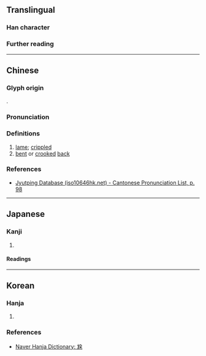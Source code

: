{{character info}}
==Translingual==

===Han character===
{{Han char|rn=43|rad=尢|as=06|sn=9|four=|canj=KUNSD|ids=⿺尢朶}}

===Further reading===
{{Han ref|kx=0298.230|dkj=07572|dj=0593.290|hdz=10554.110|uh=5C2E}}

----

==Chinese==
{{zh-forms}}

===Glyph origin===
{{Han etym}}
{{Han compound|尢|朶|c1=s|c2=p|ls=psc|t1=lame}}.

===Pronunciation===
{{zh-pron
|m=duò
|c=do3
|mc=y
|oc=y
|cat=a,n
}}

===Definitions===
{{head|zh|Han character}}

# [[lame]]; [[crippled]]
# [[bent]] or [[crooked]] [[back]]

===References===
* [http://www.iso10646hk.net/jp/document/download.jsp Jyutping Database (iso10646hk.net) - Cantonese Pronunciation List, p. 98]

----

==Japanese==

===Kanji===
{{ja-kanji|grade=|rs=尢06}}

# {{rfdef|ja|sort=尢06}}

====Readings====
{{ja-readings
|on=た
|kun=あしなえ-,せむし-
}}

----

==Korean==

===Hanja===
{{ko-hanja|절름발이|타}}

# {{rfdef|ko|sort=尢06}}

===References===
* [https://hanja.dict.naver.com/#/entry/ccko/9f95a46146304797b3eb2bbb8e187f55 Naver Hanja Dictionary: 尮]